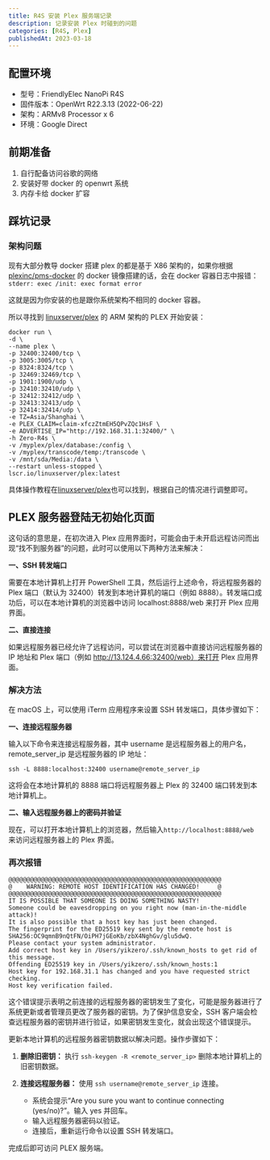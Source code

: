 ```yaml
---
title: R4S 安装 Plex 服务端记录
description: 记录安装 Plex 时碰到的问题
categories: [R4S, Plex]
publishedAt: 2023-03-18
---
```


## 配置环境

- 型号：FriendlyElec NanoPi R4S
- 固件版本：OpenWrt R22.3.13 (2022-06-22)
- 架构：ARMv8 Processor x 6
- 环境：Google Direct

## 前期准备

1. 自行配备访问谷歌的网络
1. 安装好带 docker 的 openwrt 系统
1. 内存卡给 docker 扩容

## 踩坑记录

### 架构问题

现有大部分教导 docker 搭建 plex 的都是基于 X86 架构的，如果你根据 [plexinc/pms-docker](https://hub.docker.com/r/plexinc/pms-docker/) 的 docker 镜像搭建的话，会在 docker 容器日志中报错：`stderr: exec /init: exec format error`

这就是因为你安装的也是跟你系统架构不相同的 docker 容器。

所以寻找到 [linuxserver/plex](https://hub.docker.com/r/linuxserver/plex) 的 ARM 架构的 PLEX 开始安装：

```shell
docker run \
-d \
--name plex \
-p 32400:32400/tcp \
-p 3005:3005/tcp \
-p 8324:8324/tcp \
-p 32469:32469/tcp \
-p 1901:1900/udp \
-p 32410:32410/udp \
-p 32412:32412/udp \
-p 32413:32413/udp \
-p 32414:32414/udp \
-e TZ=Asia/Shanghai \
-e PLEX_CLAIM=claim-xfczZtmEH5QPvZQc1HsF \
-e ADVERTISE_IP="http://192.168.31.1:32400/" \
-h Zero-R4s \
-v /myplex/plex/database:/config \
-v /myplex/transcode/temp:/transcode \
-v /mnt/sda/Media:/data \
--restart unless-stopped \
lscr.io/linuxserver/plex:latest
```

具体操作教程在[linuxserver/plex](https://hub.docker.com/r/linuxserver/plex)也可以找到，根据自己的情况进行调整即可。

## PLEX 服务器登陆无初始化页面

这句话的意思是，在初次进入 Plex 应用界面时，可能会由于未开启远程访问而出现“找不到服务器”的问题，此时可以使用以下两种方法来解决：

**一、SSH 转发端口**

需要在本地计算机上打开 PowerShell 工具，然后运行上述命令，将远程服务器的 Plex 端口（默认为 32400）转发到本地计算机的端口（例如 8888）。转发端口成功后，可以在本地计算机的浏览器中访问 localhost:8888/web 来打开 Plex 应用界面。

**二、直接连接**

如果远程服务器已经允许了远程访问，可以尝试在浏览器中直接访问远程服务器的 IP 地址和 Plex 端口（例如 http://13.124.4.66:32400/web）来打开 Plex 应用界面。

### 解决方法

在 macOS 上，可以使用 iTerm 应用程序来设置 SSH 转发端口，具体步骤如下：

**一、连接远程服务器**

输入以下命令来连接远程服务器，其中 username 是远程服务器上的用户名，remote_server_ip 是远程服务器的 IP 地址：

`ssh -L 8888:localhost:32400 username@remote_server_ip`

这将会在本地计算机的 8888 端口将远程服务器上 Plex 的 32400 端口转发到本地计算机上。

**二、输入远程服务器上的密码并验证**

现在，可以打开本地计算机上的浏览器，然后输入`http://localhost:8888/web` 来访问远程服务器上的 Plex 界面。

### 再次报错

```shell
@@@@@@@@@@@@@@@@@@@@@@@@@@@@@@@@@@@@@@@@@@@@@@@@@@@@@@@@@@@
@    WARNING: REMOTE HOST IDENTIFICATION HAS CHANGED!     @
@@@@@@@@@@@@@@@@@@@@@@@@@@@@@@@@@@@@@@@@@@@@@@@@@@@@@@@@@@@
IT IS POSSIBLE THAT SOMEONE IS DOING SOMETHING NASTY!
Someone could be eavesdropping on you right now (man-in-the-middle attack)!
It is also possible that a host key has just been changed.
The fingerprint for the ED25519 key sent by the remote host is
SHA256:OC9qmnB9nQtFN/OiPH7jGEoKb/zbX4NghGv/glu5dwQ.
Please contact your system administrator.
Add correct host key in /Users/yikzero/.ssh/known_hosts to get rid of this message.
Offending ED25519 key in /Users/yikzero/.ssh/known_hosts:1
Host key for 192.168.31.1 has changed and you have requested strict checking.
Host key verification failed.
```

这个错误提示表明之前连接的远程服务器的密钥发生了变化，可能是服务器进行了系统更新或者管理员更改了服务器的密钥。为了保护信息安全，SSH 客户端会检查远程服务器的密钥并进行验证，如果密钥发生变化，就会出现这个错误提示。

更新本地计算机的远程服务器密钥数据以解决问题。操作步骤如下：

1. **删除旧密钥：**
   执行 `ssh-keygen -R <remote_server_ip>` 删除本地计算机上的旧密钥数据。

2. **连接远程服务器：**
   使用 `ssh username@remote_server_ip` 连接。

   - 系统会提示“Are you sure you want to continue connecting (yes/no)?”。输入 yes 并回车。
   - 输入远程服务器密码以验证。
   - 连接后，重新运行命令以设置 SSH 转发端口。

完成后即可访问 PLEX 服务端。